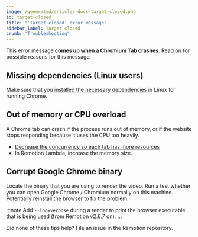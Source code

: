 ```yaml
---
image: /generated/articles-docs-target-closed.png
id: target-closed
title: "'Target closed' error message"
sidebar_label: Target closed
crumb: "Troubleshooting"
---
```


This error message **comes up when a Chromium Tab crashes**. Read on for possible reasons for this message.

## Missing dependencies (Linux users)

Make sure that you [installed the necessary dependencies](/docs/miscellaneous/linux-dependencies) in Linux for running Chrome.

## Out of memory or CPU overload

A Chrome tab can crash if the process runs out of memory, or if the website stops responding because it uses the CPU too heavily.

- [Decrease the concurrency so each tab has more resources](/docs/cli/render#--concurrency)
- In Remotion Lambda, increase the memory size.

## Corrupt Google Chrome binary

Locate the binary that you are using to render the video. Run a test whether you can open Google Chrome / Chromium normally on this machine. Potentially reinstall the browser to fix the problem.

:::note
Add `--log=verbose` during a render to print the browser executable that is being used (from Remotion v2.6.7 on).
:::

Did none of these tips help? File an issue in the Remotion repository.
